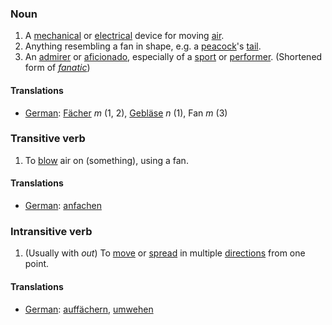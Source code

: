 ===Noun===
# A [[mechanical]] or [[electrical]] device for moving [[air]].
# Anything resembling a fan in shape, e.g. a [[peacock]]'s [[tail]].
# An [[admirer]] or [[aficionado]], especially of a [[sport]] or [[performer]].  (Shortened form of ''[[fanatic]]'')

====Translations====
*[[German]]: [[Fächer]] ''m'' (1, 2), [[Gebläse]] ''n'' (1), Fan ''m'' (3)

===Transitive verb===
# To [[blow]] air on (something), using a fan.

====Translations====
*[[German]]: [[anfachen]]

===Intransitive verb===
# (Usually with ''out'') To [[move]] or [[spread]] in multiple [[direction]]s from one point.

====Translations====
*[[German]]: [[auffächern]], [[umwehen]]